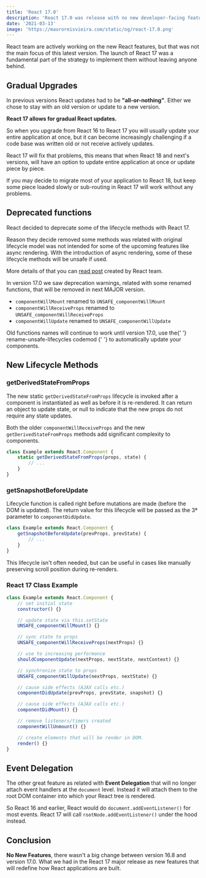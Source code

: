 ```yaml
---
title: 'React 17.0'
description: 'React 17.0 was release with no new developer-facing features, instead React team decided to focused on making it easier to upgrade React itself.'
date: '2021-03-13'
image: 'https://mauroreisvieira.com/static/og/react-17.0.png'
---
```


React team are actively working on the new React features, but that was not the main focus of this latest version.
The launch of React 17 was a fundamental part of the strategy to implement them without leaving anyone behind.

## Gradual Upgrades

In previous versions React updates had to be **"all-or-nothing"**.
Either we chose to stay with an old version or update to a new version.

**React 17 allows for gradual React updates.**

So when you upgrade from React 16 to React 17 you will usually update your entire application at once, but it can become increasingly challenging if a code base was written old or not receive actively updates.

React 17 will fix that problems, this means that when React 18 and next's versions, will have an option to update entire application at once or update piece by piece.

If you may decide to migrate most of your application to React 18, but keep some piece loaded slowly or sub-routing in React 17 will work without any problems.

## Deprecated functions

React decided to deprecate some of the lifecycle methods with React 17.

Reason they decide removed some methods was related with original lifecycle model was not intended for some of the upcoming features like async rendering.
With the introduction of async rendering, some of these lifecycle methods will be unsafe if used.

More details of that you can [read post](https://reactjs.org/blog/2018/03/27/update-on-async-rendering.html) created by React team.

In version 17.0 we saw deprecation warnings, related with some renamed functions, that will be removed in next MAJOR version.

-   `componentWillMount` renamed to `UNSAFE_componentWillMount`
-   `componentWillReceiveProps` renamed to `UNSAFE_componentWillReceiveProps`
-   `componentWillUpdate` renamed to `UNSAFE_componentWillUpdate`

<Alert skin="warning">
    Old functions names will continue to work until version 17.0, use the{' '}
    <Anchor
        target="_blank"
        rel="noopener noreferrer"
        href="https://github.com/reactjs/react-codemod#rename-unsafe-lifecycles"
    >
        rename-unsafe-lifecycles codemod
    </Anchor>{' '}
    to automatically update your components.
</Alert>

## New Lifecycle Methods

### getDerivedStateFromProps

The new static `getDerivedStateFromProps` lifecycle is invoked after a component is instantiated as well as before it is re-rendered.
It can return an object to update state, or null to indicate that the new props do not require any state updates.

<Alert skin="warning">
    Both the older <code>componentWillReceiveProps</code> and the new
    <code>getDerivedStateFromProps</code> methods add significant complexity to components.
</Alert>

```jsx
class Example extends React.Component {
    static getDerivedStateFromProps(props, state) {
        // ...
    }
}
```

### getSnapshotBeforeUpdate

Lifecycle function is called right before mutations are made (before the DOM is updated).
The return value for this lifecycle will be passed as the 3ª parameter to `componentDidUpdate`.

```jsx
class Example extends React.Component {
    getSnapshotBeforeUpdate(prevProps, prevState) {
        // ...
    }
}
```

<Alert skin="info">
    This lifecycle isn't often needed, but can be useful in cases like manually
    preserving scroll position during re-renders.
</Alert>

### React 17 Class Example

```jsx
class Example extends React.Component {
    // set initial state
    constructor() {}

    // update state via this.setState
    UNSAFE_componentWillMount() {}

    // sync state to props
    UNSAFE_componentWillReceiveProps(nextProps) {}

    // use to increasing performance
    shouldComponentUpdate(nextProps, nextState, nextContext) {}

    // synchronize state to props
    UNSAFE_componentWillUpdate(nextProps, nextState) {}

    // cause side effects (AJAX calls etc.)
    componentDidUpdate(prevProps, prevState, snapshot) {}

    // cause side effects (AJAX calls etc.)
    componentDidMount() {}

    // remove listeners/timers created
    componentWillUnmount() {}

    // create elements that will be render in DOM.
    render() {}
}
```

## Event Delegation

The other great feature as related with **Event Delegation** that will no longer attach event handlers at the `document` level.
Instead it will attach them to the root DOM container into which your React tree is rendered.

So React 16 and earlier, React would do `document.addEventListener()` for most events.
React 17 will call `rootNode.addEventListener()` under the hood instead.

## Conclusion

**No New Features**, there wasn't a big change between version 16.8 and version 17.0.
What we had in the React 17 major release as new features that will redefine how React applications are built.

